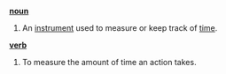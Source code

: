 '''[[noun]]'''

# An [[instrument]] used to measure or keep track of [[time]].

'''[[verb]]'''

# To measure the amount of time an action takes.